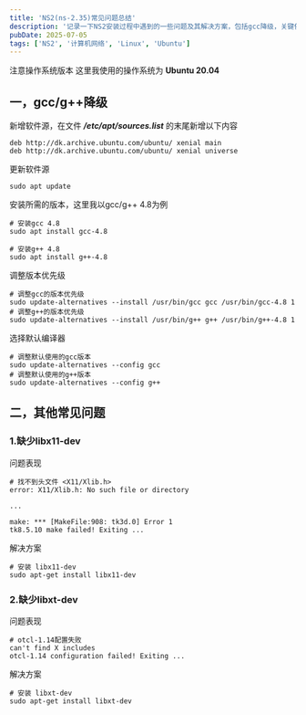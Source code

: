 ```yaml
---
title: 'NS2(ns-2.35)常见问题总结'
description: '记录一下NS2安装过程中遇到的一些问题及其解决方案，包括gcc降级，关键依赖的安装'
pubDate: 2025-07-05
tags: ['NS2', '计算机网络', 'Linux', 'Ubuntu']
---
```


<Alert variant="default">
  <AlertCircleIcon />
  <AlertTitle>注意操作系统版本</AlertTitle>
  <AlertDescription>
    这里我使用的操作系统为 <b>Ubuntu 20.04</b> 
  </AlertDescription>
</Alert>

## 一，gcc/g++降级

新增软件源，在文件 **_/etc/apt/sources.list_** 的末尾新增以下内容

```shell
deb http://dk.archive.ubuntu.com/ubuntu/ xenial main
deb http://dk.archive.ubuntu.com/ubuntu/ xenial universe
```

更新软件源

```shell
sudo apt update
```

安装所需的版本，这里我以gcc/g++ 4.8为例

```shell
# 安装gcc 4.8
sudo apt install gcc-4.8

# 安装g++ 4.8
sudo apt install g++-4.8
```

调整版本优先级

```shell
# 调整gcc的版本优先级
sudo update-alternatives --install /usr/bin/gcc gcc /usr/bin/gcc-4.8 1
# 调整g++的版本优先级
sudo update-alternatives --install /usr/bin/g++ g++ /usr/bin/g++-4.8 1
```

选择默认编译器

```shell
# 调整默认使用的gcc版本
sudo update-alternatives --config gcc
# 调整默认使用的g++版本
sudo update-alternatives --config g++
```

## 二，其他常见问题

### 1.缺少libx11-dev

问题表现

```shell
# 找不到头文件 <X11/Xlib.h>
error: X11/Xlib.h: No such file or directory

...

make: *** [MakeFile:908: tk3d.0] Error 1
tk8.5.10 make failed! Exiting ...
```

解决方案
```shell
# 安装 libx11-dev
sudo apt-get install libx11-dev
```

### 2.缺少libxt-dev

问题表现

```shell
# otcl-1.14配置失败
can't find X includes
otcl-1.14 configuration failed! Exiting ...
```

解决方案
```shell
# 安装 libxt-dev
sudo apt-get install libxt-dev
```